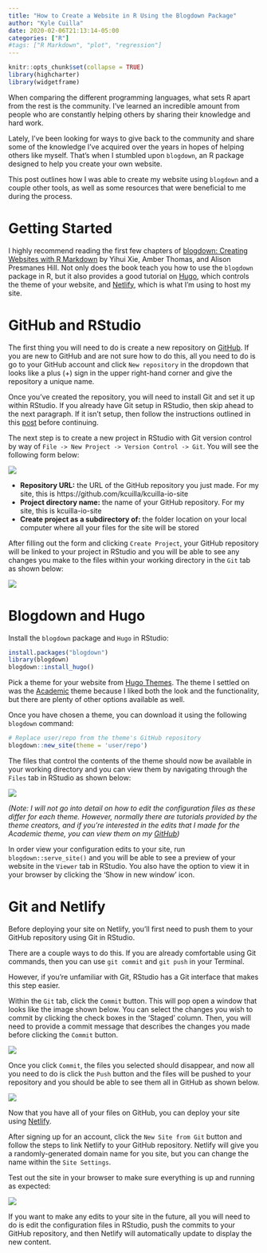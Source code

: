 ```yaml
---
title: "How to Create a Website in R Using the Blogdown Package"
author: "Kyle Cuilla"
date: 2020-02-06T21:13:14-05:00
categories: ["R"]
#tags: ["R Markdown", "plot", "regression"]
---
```


```r
knitr::opts_chunk$set(collapse = TRUE)
library(highcharter)
library(widgetframe)
```

When comparing the different programming languages, what sets R apart from the rest is the community. I've learned an incredible amount from people who are constantly helping others by sharing their knowledge and hard work. 

Lately, I've been looking for ways to give back to the community and share some of the knowledge I've acquired over the years in hopes of helping others like myself. That's when I stumbled upon `blogdown`, an R package designed to help you create your own website. 

This post outlines how I was able to create my website using `blogdown` and a couple other tools, as well as some resources that were beneficial to me during the process.


# Getting Started

I highly recommend reading the first few chapters of [blogdown: Creating Websites with R Markdown](https://bookdown.org/yihui/blogdown/) by Yihui Xie, Amber Thomas, and Alison Presmanes Hill. Not only does the book teach you how to use the `blogdown` package in R, but it also provides a good tutorial on [Hugo](https://themes.gohugo.io/), which controls the theme of your website, and [Netlify](https://www.netlify.com/), which is what I'm using to host my site.


# GitHub and RStudio

The first thing you will need to do is create a new repository on [GitHub](https://github.com/). If you are new to GitHub and are not sure how to do this, all you need to do is go to your GitHub account and click `New repository` in the dropdown that looks like a plus (+) sign in the upper right-hand corner and give the repository a unique name. 

Once you've created the repository, you will need to install Git and set it up within RStudio. If you already have Git setup in RStudio, then skip ahead to the next paragraph. If it isn't setup, then follow the instructions outlined in this [post](http://www.geo.uzh.ch/microsite/reproducible_research/post/rr-rstudio-git/) before continuing.

The next step is to create a new project in RStudio with Git version control by way of  `File -> New Project -> Version Control -> Git`. You will see the following form below:

![](/img/gitform.PNG)

- <b>Repository URL:</b> the URL of the GitHub repository you just made. For my site, this is https://github.com/kcuilla/kcuilla-io-site
- <b>Project directory name:</b> the name of your GitHub repository. For my site, this is kcuilla-io-site
- <b>Create project as a subdirectory of:</b> the folder location on your local computer where all your files for the site will be stored

After filling out the form and clicking `Create Project`, your GitHub repository will be linked to your project in RStudio and you will be able to see any changes you make to the files within your working directory in the `Git` tab as shown below:

![](/img/gitenvironment.PNG)


# Blogdown and Hugo

Install the `blogdown` package and `Hugo` in RStudio:

```r
install.packages("blogdown")
library(blogdown)
blogdown::install_hugo()

```

Pick a theme for your website from [Hugo Themes](https://themes.gohugo.io/). The theme I settled on was the [Academic](https://themes.gohugo.io/academic/) theme because I liked both the look and the functionality, but there are plenty of other options available as well.

Once you have chosen a theme, you can download it using the following `blogdown` command:

```r
# Replace user/repo from the theme's GitHub repository
blogdown::new_site(theme = 'user/repo')

```

The files that control the contents of the theme should now be available in your working directory and you can view them by navigating through the `Files` tab in RStudio as shown below:

![](/img/file_folders.PNG)

<i>(Note: I will not go into detail on how to edit the configuration files as these differ for each theme. However, normally there are tutorials provided by the theme creators, and if you're interested in the edits that I made for the Academic theme, you can view them on my [GitHub](https://github.com/kcuilla/kcuilla.github.io))</i>

In order view your configuration edits to your site, run `blogdown::serve_site()` and you will be able to see a preview of your website in the `Viewer` tab in RStudio. You also have the option to view it in your browser by clicking the 'Show in new window' icon.  


# Git and Netlify

Before deploying your site on Netlify, you'll first need to push them to your GitHub repository using Git in RStudio. 

There are a couple ways to do this. If you are already comfortable using Git commands, then you can use `git commit` and `git push` in your Terminal. 

However, if you're unfamiliar with Git, RStudio has a Git interface that makes this step easier. 

Within the `Git` tab, click the `Commit` button. This will pop open a window that looks like the image shown below. You can select the changes you wish to commit by clicking the check boxes in the 'Staged' column. Then, you will need to provide a commit message that describes the changes you made before clicking the `Commit` button.

![](/img/gitcommit.PNG)

Once you click `Commit`, the files you selected should disappear, and now all you need to do is click the `Push` button and the files will be pushed to your repository and you should be able to see them all in GitHub as shown below.

![](/img/githubpage.PNG)

Now that you have all of your files on GitHub, you can deploy your site using [Netlify](https://www.netlify.com/). 

After signing up for an account, click the `New Site from Git` button and follow the steps to link Netlify to your GitHub repository. Netlify will give you a randomly-generated domain name for you site, but you can change the name within the `Site Settings`. 

Test out the site in your browser to make sure everything is up and running as expected:

![](/img/website.PNG)

If you want to make any edits to your site in the future, all you will need to do is edit the configuration files in RStudio, push the commits to your GitHub repository, and then Netlify will automatically update to display the new content.


